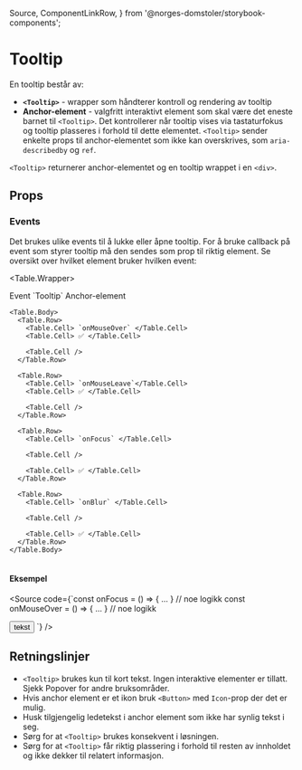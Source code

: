   Source,
  ComponentLinkRow,
} from '@norges-domstoler/storybook-components';

<Meta of={TooltipStories} />

# Tooltip

<ComponentLinkRow
  docsHref="https://design.domstol.no/987b33f71/p/815808-tooltip/b/93bc8f"
  figmaHref="https://www.figma.com/file/ewqSDmkgqDQ5PyOsRp4V5b/?node-id=4985%3A127667"
  githubHref="https://github.com/domstolene/designsystem/tree/main/packages/components/src/components/Tooltip"
  storybookHref="https://domstolene.github.io/designsystem/?path=/story/dds-components-components-tooltip--default"
  withBottomSpacing
/>

En tooltip består av:

- **`<Tooltip>`** - wrapper som håndterer kontroll og rendering av tooltip
- **Anchor-element** - valgfritt interaktivt element som skal være det eneste barnet til `<Tooltip>`. Det kontrollerer når tooltip vises via tastaturfokus og tooltip plasseres i forhold til dette elementet. `<Tooltip>` sender enkelte props til anchor-elementet som ikke kan overskrives, som `aria-describedby` og `ref`.

`<Tooltip>` returnerer anchor-elementet og en tooltip wrappet i en `<div>`.

## Props

<Canvas of={TooltipStories.Default} sourceState="shown" />
<Controls of={TooltipStories.Default} />

### Events

Det brukes ulike events til å lukke eller åpne tooltip. For å bruke callback på event som styrer tooltip må den sendes som prop til riktig element. Se oversikt over hvilket element bruker hvilken event:

<Table.Wrapper>
  <Table size='small' style={{ width: '100%' }}>
    <Table.Head>
      <Table.Row type="head">
        <Table.Cell type="head">Event</Table.Cell>
        <Table.Cell type="head">`Tooltip`</Table.Cell>
        <Table.Cell type="head">Anchor-element</Table.Cell>
      </Table.Row>
    </Table.Head>

    <Table.Body>
      <Table.Row>
        <Table.Cell> `onMouseOver` </Table.Cell>
        <Table.Cell> ✅ </Table.Cell>

        <Table.Cell />
      </Table.Row>

      <Table.Row>
        <Table.Cell> `onMouseLeave`</Table.Cell>
        <Table.Cell> ✅ </Table.Cell>

        <Table.Cell />
      </Table.Row>

      <Table.Row>
        <Table.Cell> `onFocus` </Table.Cell>

        <Table.Cell />

        <Table.Cell> ✅ </Table.Cell>
      </Table.Row>

      <Table.Row>
        <Table.Cell> `onBlur` </Table.Cell>

        <Table.Cell />

        <Table.Cell> ✅ </Table.Cell>
      </Table.Row>
    </Table.Body>

  </Table>
</Table.Wrapper>

#### Eksempel

<Source
  code={`const onFocus = () => { ... } // noe logikk
  const onMouseOver = () => { ... } // noe logikk

<Tooltip text="Tooltip" onMouseOver={onMouseOver}>
  <Button onFocus={onFocus}>tekst</Button>
</Tooltip>
`} />

## Retningslinjer

- `<Tooltip>` brukes kun til kort tekst. Ingen interaktive elementer er tillatt. Sjekk Popover for andre bruksområder.
- Hvis anchor element er et ikon bruk `<Button>` med `Icon`-prop der det er mulig.
- Husk tilgjengelig ledetekst i anchor element som ikke har synlig tekst i seg.
- Sørg for at `<Tooltip>` brukes konsekvent i løsningen.
- Sørg for at `<Tooltip>` får riktig plassering i forhold til resten av innholdet og ikke dekker til relatert informasjon.
